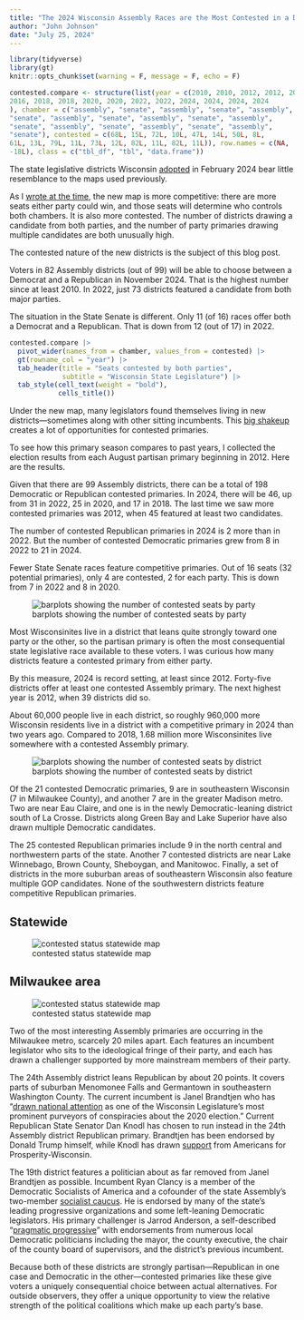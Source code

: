 ```yaml
---
title: "The 2024 Wisconsin Assembly Races are the Most Contested in a Decade"
author: "John Johnson"
date: "July 25, 2024"
---
```


```r
library(tidyverse)
library(gt)
knitr::opts_chunk$set(warning = F, message = F, echo = F)

contested.compare <- structure(list(year = c(2010, 2010, 2012, 2012, 2014, 2014, 2016, 
2016, 2018, 2018, 2020, 2020, 2022, 2022, 2024, 2024, 2024, 2024
), chamber = c("assembly", "senate", "assembly", "senate", "assembly", 
"senate", "assembly", "senate", "assembly", "senate", "assembly", 
"senate", "assembly", "senate", "assembly", "senate", "assembly", 
"senate"), contested = c(68L, 15L, 72L, 10L, 47L, 14L, 50L, 8L, 
61L, 13L, 79L, 11L, 73L, 12L, 82L, 11L, 82L, 11L)), row.names = c(NA, 
-18L), class = c("tbl_df", "tbl", "data.frame"))
```

The state legislative districts Wisconsin [adopted](https://www.wispolitics.com/2024-redistricting/) in February 2024 bear little resemblance to the maps used previously.

As I [wrote at the time](https://law.marquette.edu/facultyblog/2024/02/a-closer-look-at-the-partisan-implications-of-gov-evers-proposed-maps/), the new map is more competitive: there are more seats either party could win, and those seats will determine who controls both chambers. It is also more contested. The number of districts drawing a candidate from both parties, and the number of party primaries drawing multiple candidates are both unusually high.

The contested nature of the new districts is the subject of this blog post.

Voters in 82 Assembly districts (out of 99) will be able to choose between a Democrat and a Republican in November 2024. That is the highest number since at least 2010. In 2022, just 73 districts featured a candidate from both major parties.

The situation in the State Senate is different. Only 11 (of 16) races offer both a Democrat and a Republican. That is down from 12 (out of 17) in 2022.

```r
contested.compare |>
  pivot_wider(names_from = chamber, values_from = contested) |>
  gt(rowname_col = "year") |>
  tab_header(title = "Seats contested by both parties",
             subtitle = "Wisconsin State Legislature") |>
  tab_style(cell_text(weight = "bold"),
            cells_title())
```

Under the new map, many legislators found themselves living in new districts—sometimes along with other sitting incumbents. This [big shakeup](https://www.wpr.org/news/wisconsin-legislature-run-old-districts-new-maps) creates a lot of opportunities for contested primaries.

To see how this primary season compares to past years, I collected the election results from each August partisan primary beginning in 2012. Here are the results.

Given that there are 99 Assembly districts, there can be a total of 198 Democratic or Republican contested primaries. In 2024, there will be 46, up from 31 in 2022, 25 in 2020, and 17 in 2018. The last time we saw more contested primaries was 2012, when 45 featured at least two candidates.

The number of contested Republican primaries in 2024 is 2 more than in 2022. But the number of contested Democratic primaries grew from 8 in 2022 to 21 in 2024.

Fewer State Senate races feature competitive primaries. Out of 16 seats (32 potential primaries), only 4 are contested, 2 for each party. This is down from 7 in 2022 and 8 in 2020.

![barplots showing the number of contested seats by party](graphics/contested-by-party-barplot.png)

Most Wisconsinites live in a district that leans quite strongly toward one party or the other, so the partisan primary is often the most consequential state legislative race available to these voters. I was curious how many districts feature a contested primary from either party.

By this measure, 2024 is record setting, at least since 2012. Forty-five districts offer at least one contested Assembly primary. The next highest year is 2012, when 39 districts did so.

About 60,000 people live in each district, so roughly 960,000 more Wisconsin residents live in a district with a competitive primary in 2024 than two years ago. Compared to 2018, 1.68 million more Wisconsinites live somewhere with a contested Assembly primary.

![barplots showing the number of contested seats by district](graphics/contested-by-district-barplot.png)

Of the 21 contested Democratic primaries, 9 are in southeastern Wisconsin (7 in Milwaukee County), and another 7 are in the greater Madison metro. Two are near Eau Claire, and one is in the newly Democratic-leaning district south of La Crosse.  Districts along Green Bay and Lake Superior have also drawn multiple Democratic candidates.

The 25 contested Republican primaries include 9 in the north central and northwestern parts of the state. Another 7 contested districts are near Lake Winnebago, Brown County, Sheboygan, and Manitowoc. Finally, a set of districts in the more suburban areas of southeastern Wisconsin also feature multiple GOP candidates. None of the southwestern districts feature competitive Republican primaries.

::: {.panel-tabset}

## Statewide

![contested status statewide map](graphics/PrimaryStatus-Assembly-2024.png)

## Milwaukee area

![contested status statewide map](graphics/PrimaryStatus-Assembly-2024_MilwaukeeArea.png)

:::

Two of the most interesting Assembly primaries are occurring in the Milwaukee metro, scarcely 20 miles apart. Each features an incumbent legislator who sits to the ideological fringe of their party, and each has drawn a challenger supported by more mainstream members of their party.

The 24th Assembly district leans Republican by about 20 points. It covers parts of suburban Menomonee Falls and Germantown in southeastern Washington County. The current incumbent is Janel Brandtjen who has “[drawn national attention](https://www.jsonline.com/story/news/politics/elections/2024/05/24/trump-endorses-election-denier-brandtjen-in-wisconsin-assembly-primary/73841512007/) as one of the Wisconsin Legislature’s most prominent purveyors of conspiracies about the 2020 election.” Current Republican State Senator Dan Knodl has chosen to run instead in the 24th Assembly district Republican primary. Brandtjen has been endorsed by Donald Trump himself, while Knodl has drawn [support](https://www.wispolitics.com/2024/afp-wi-announces-new-round-of-legislative-endorsements/) from Americans for Prosperity-Wisconsin.

The 19th district features a politician about as far removed from Janel Brandtjen as possible. Incumbent Ryan Clancy is a member of the Democratic Socialists of America and a cofounder of the state Assembly’s two-member [socialist caucus](https://apnews.com/article/politics-wisconsin-state-government-milwaukee-socialism-a2705953b8235369410df4ad4cf7eaef). He is endorsed by many of the state’s leading progressive organizations and some left-leaning Democratic legislators. His primary challenger is Jarrod Anderson, a self-described “[pragmatic progressive](https://wisconsinwatch.org/2024/06/milwaukee-wisconsin-election-democratic-primary-clancy-anderson-assembly/)” with endorsements from numerous local Democratic politicians including the mayor, the county executive, the chair of the county board of supervisors, and the district’s previous incumbent.

Because both of these districts are strongly partisan—Republican in one case and Democratic in the other—contested primaries like these give voters a uniquely consequential choice between actual alternatives. For outside observers, they offer a unique opportunity to view the relative strength of the political coalitions which make up each party’s base.
